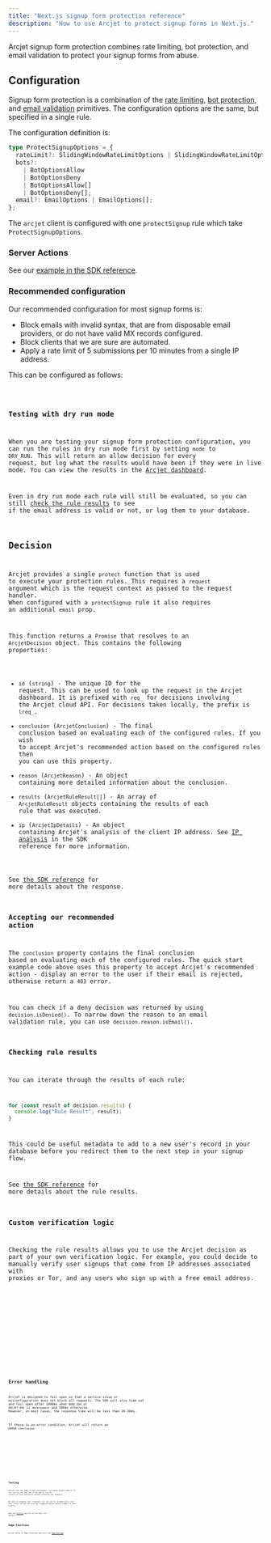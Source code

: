 ```yaml
---
title: "Next.js signup form protection reference"
description: "How to use Arcjet to protect signup forms in Next.js."
---
```



Arcjet signup form protection combines rate limiting, bot protection, and email
validation to protect your signup forms from abuse.

## Configuration

Signup form protection is a combination of the [rate
limiting](/rate-limiting/quick-start/nextjs), [bot
protection](/bot-protection/quick-start/nextjs), and [email
validation](/email-validation/quick-start/nextjs) primitives. The configuration
options are the same, but specified in a single rule.

The configuration definition is:

```ts
type ProtectSignupOptions = {
  rateLimit?: SlidingWindowRateLimitOptions | SlidingWindowRateLimitOptions[];
  bots?:
    | BotOptionsAllow
    | BotOptionsDeny
    | BotOptionsAllow[]
    | BotOptionsDeny[];
  email?: EmailOptions | EmailOptions[];
};
```

The `arcjet` client is configured with one `protectSignup` rule which take
`ProtectSignupOptions`.

### Server Actions

See our [example in the SDK reference](/reference/nextjs#server-actions).

### Recommended configuration

Our recommended configuration for most signup forms is:

- Block emails with invalid syntax, that are from disposable email providers, or
  do not have valid MX records configured.
- Block clients that we are sure are automated.
- Apply a rate limit of 5 submissions per 10 minutes from a single IP address.

This can be configured as follows:

<Code code={RecommendedTS} lang="ts" />

### Testing with dry run mode

When you are testing your signup form protection configuration, you can run the
rules in dry run mode first by setting `mode` to `DRY_RUN`. This will return an
allow decision for every request, but log what the results would have been if
they were in live mode. You can view the results in the [Arcjet
dashboard](https://app.arcjet.com).

Even in dry run mode each rule will still be evaluated, so you can still [check
the rule results](#checking-rule-results) to see if the email address is valid
or not, or log them to your database.

## Decision

Arcjet provides a single `protect` function that is used to execute your
protection rules. This requires a `request` argument which is the request
context as passed to the request handler. When configured with a `protectSignup`
rule it also requires an additional `email` prop.

This function returns a `Promise` that resolves to an
`ArcjetDecision` object. This contains the following properties:

- `id` (`string`) - The unique ID for the request. This can be used to look up
  the request in the Arcjet dashboard. It is prefixed with `req_` for decisions
  involving the Arcjet cloud API. For decisions taken locally, the prefix is
  `lreq_`.
- `conclusion` (`ArcjetConclusion`) - The final conclusion based on evaluating
  each of the configured rules. If you wish to accept Arcjet's recommended
  action based on the configured rules then you can use this property.
- `reason` (`ArcjetReason`) - An object containing more detailed
  information about the conclusion.
- `results` (`ArcjetRuleResult[]`) - An array of `ArcjetRuleResult` objects
  containing the results of each rule that was executed.
- `ip` (`ArcjetIpDetails`) - An object containing Arcjet's analysis of the
  client IP address. See [IP analysis](/reference/nextjs/#ip-analysis) in the
  SDK reference for more information.

See [the SDK reference](/reference/nextjs#results) for more details about the
response.

### Accepting our recommended action

The `conclusion` property contains the final conclusion based on evaluating each
of the configured rules. The quick start example code above uses this property
to accept Arcjet's recommended action - display an error to the user if their
email is rejected, otherwise return a `403` error.

You can check if a deny decision was returned by using `decision.isDenied()`. To
narrow down the reason to an email validation rule, you can use
`decision.reason.isEmail()`.

### Checking rule results

You can iterate through the results of each rule:

```ts
for (const result of decision.results) {
  console.log("Rule Result", result);
}
```

This could be useful metadata to add to a new user's record in your database
before you redirect them to the next step in your signup flow.

See [the SDK reference](/reference/nextjs#results) for more details about the
rule results.

### Custom verification logic

Checking the rule results allows you to use the Arcjet decision as part of your
own verification logic. For example, you could decide to manually verify user
signups that come from IP addresses associated with proxies or Tor, and any
users who sign up with a free email address.

<Tabs>
  <TabItem label="TS (App)">
    <Code
      code={CustomVerificationAppTS}
      lang="ts"
      title="/app/api/submit/route.ts"
    />
  </TabItem>
  <TabItem label="TS (Pages)">
    <Code
      code={CustomVerificationPagesTS}
      lang="ts"
      title="/pages/api/submit.ts"
    />
  </TabItem>
  <TabItem label="JS (App)">
    <Code
      code={CustomVerificationAppJS}
      lang="js"
      title="/app/api/submit/route.js"
    />
  </TabItem>
  <TabItem label="JS (Pages)">
    <Code
      code={CustomVerificationPagesJS}
      lang="js"
      title="/pages/api/submit.js"
    />
  </TabItem>
</Tabs>

## Error handling

Arcjet is designed to fail open so that a service issue or misconfiguration does
not block all requests. The SDK will also time out and fail open after 1000ms
when `NODE_ENV` or `ARCJET_ENV` is `development` and 500ms otherwise. However,
in most cases, the response time will be less than 20-30ms.

If there is an error condition, Arcjet will return an `ERROR` `conclusion`.

<Tabs>
  <TabItem label="TS (App)">
    <Code
      code={ErrorHandlingAppTS}
      lang="ts"
      title="/app/api/submit/route.ts"
    />
  </TabItem>
  <TabItem label="TS (Pages)">
    <Code code={ErrorHandlingPagesTS} lang="ts" title="/pages/api/submit.ts" />
  </TabItem>
  <TabItem label="JS (App)">
    <Code
      code={ErrorHandlingAppJS}
      lang="js"
      title="/app/api/submit/route.js"
    />
  </TabItem>
  <TabItem label="JS (Pages)">
    <Code code={ErrorHandlingPagesJS} lang="js" title="/pages/api/submit.js" />
  </TabItem>
</Tabs>

## Testing

Arcjet runs the same in any environment, including locally and in CI. You can
use the `mode` set to `DRY_RUN` to log the results of rule execution without
blocking any requests.

We have an example test framework you can use to automatically test your rules.
Arcjet can also be triggered based using a sample of your traffic.

See the [Testing](/testing) section of the docs for details.

## Edge Functions

Arcjet works in Edge Functions and with the [Edge
Runtime](https://edge-runtime.vercel.app/).

<Tabs>
  <TabItem label="TS (App)">
    <Code code={EdgeAppTS} lang="ts" title="/app/api/submit/route.ts" />
  </TabItem>
  <TabItem label="TS (Pages)">
    <Code code={EdgePagesTS} lang="ts" title="/pages/api/submit.ts" />
  </TabItem>
  <TabItem label="JS (App)">
    <Code code={EdgeAppJS} lang="js" title="/app/api/submit/route.js" />
  </TabItem>
  <TabItem label="JS (Pages)">
    <Code code={EdgePagesJS} lang="js" title="/pages/api/submit.js" />
  </TabItem>
</Tabs>

<Comments />
